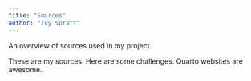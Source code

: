 ```yaml
---
title: "Sources"
author: "Ivy Spratt"
---
```


An overview of sources used in my project.

These are my sources. Here are some challenges. Quarto websites are awesome.

